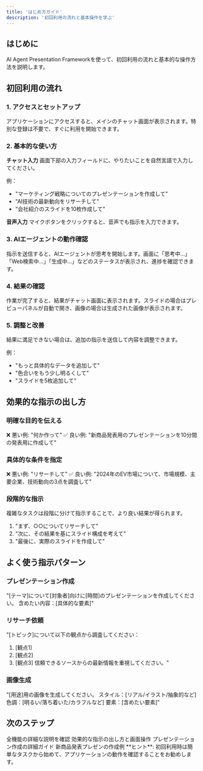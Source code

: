 ```yaml
---
title: 'はじめ方ガイド'
description: '初回利用の流れと基本操作を学ぶ'
---
```


## はじめに

AI Agent Presentation Frameworkを使って、初回利用の流れと基本的な操作方法を説明します。

## 初回利用の流れ

### 1. アクセスとセットアップ

アプリケーションにアクセスすると、メインのチャット画面が表示されます。特別な登録は不要で、すぐに利用を開始できます。

### 2. 基本的な使い方

**チャット入力**
画面下部の入力フィールドに、やりたいことを自然言語で入力してください。

例：
- "マーケティング戦略についてのプレゼンテーションを作成して"
- "AI技術の最新動向をリサーチして"
- "会社紹介のスライドを10枚作成して"

**音声入力**
マイクボタンをクリックすると、音声でも指示を入力できます。

### 3. AIエージェントの動作確認

指示を送信すると、AIエージェントが思考を開始します。画面に「思考中...」「Web検索中...」「生成中...」などのステータスが表示され、進捗を確認できます。

### 4. 結果の確認

作業が完了すると、結果がチャット画面に表示されます。スライドの場合はプレビューパネルが自動で開き、画像の場合は生成された画像が表示されます。

### 5. 調整と改善

結果に満足できない場合は、追加の指示を送信して内容を調整できます。

例：
- "もっと具体的なデータを追加して"
- "色合いをもう少し明るくして"
- "スライドを5枚追加して"

## 効果的な指示の出し方

### 明確な目的を伝える

❌ 悪い例: "何か作って"
✅ 良い例: "新商品発表用のプレゼンテーションを10分間の発表用に作成して"

### 具体的な条件を指定

❌ 悪い例: "リサーチして"
✅ 良い例: "2024年のEV市場について、市場規模、主要企業、技術動向の3点を調査して"

### 段階的な指示

複雑なタスクは段階に分けて指示することで、より良い結果が得られます。

1. "まず、○○についてリサーチして"
2. "次に、その結果を基にスライド構成を考えて"
3. "最後に、実際のスライドを作成して"

## よく使う指示パターン

### プレゼンテーション作成

"[テーマ]について[対象者]向けに[時間]のプレゼンテーションを作成してください。
含めたい内容：[具体的な要素]"

### リサーチ依頼

"[トピック]について以下の観点から調査してください：
1. [観点1]
2. [観点2]
3. [観点3]
信頼できるソースからの最新情報を重視してください。"

### 画像生成

"[用途]用の画像を生成してください。
スタイル：[リアル/イラスト/抽象的など]
色調：[明るい/落ち着いた/カラフルなど]
要素：[含めたい要素]"

## 次のステップ

<CardGroup cols={2}>
  <Card title="機能詳細" icon="list" href="/features">
    全機能の詳細な説明を確認
  </Card>
  
  <Card title="チャット画面の使い方" icon="comments" href="/user-guide/chat-interface">
    効果的な指示の出し方と画面操作
  </Card>
  
  <Card title="スライド生成" icon="presentation" href="/user-guide/slide-generation">
    プレゼンテーション作成の詳細ガイド
  </Card>
  
  <Card title="実践チュートリアル" icon="play" href="/tutorials/create-presentation">
    新商品発表プレゼンの作成例
  </Card>
</CardGroup>

<Info>
  **ヒント**: 初回利用時は簡単なタスクから始めて、アプリケーションの動作を確認することをお勧めします。
</Info>